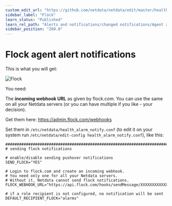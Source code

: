 ```yaml
---
custom_edit_url: "https://github.com/netdata/netdata/edit/master/health/notifications/flock/README.md"
sidebar_label: "Flock"
learn_status: "Published"
learn_rel_path: "Alerts and notifications/changed notifications/Agent alert notifications"
sidebar_position: "269.0"
---
```



# Flock agent alert notifications

This is what you will get:

![Flock](https://i.imgur.com/ok9bRzw.png)

You need:

The **incoming webhook URL** as given by flock.com. 
You can use the same on all your Netdata servers (or you can have multiple if you like - your decision).

Get them here: <https://admin.flock.com/webhooks>

Set them in `/etc/netdata/health_alarm_notify.conf` (to edit it on your system run `/etc/netdata/edit-config health_alarm_notify.conf`), like this:

```
###############################################################################
# sending flock notifications

# enable/disable sending pushover notifications
SEND_FLOCK="YES"

# Login to flock.com and create an incoming webhook.
# You need only one for all your Netdata servers.
# Without it, Netdata cannot send flock notifications.
FLOCK_WEBHOOK_URL="https://api.flock.com/hooks/sendMessage/XXXXXXXXXXXXXXXXXXXXXXXXXXXXXXX"

# if a role recipient is not configured, no notification will be sent
DEFAULT_RECIPIENT_FLOCK="alarms"
```


